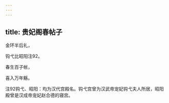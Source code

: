 ```yaml
---
---
---
```

title: 贵妃阁春帖子
---






金环半后礼，

钩弋比昭阳注92。

春生百子帐，

喜入万年觞。



注92钩弋、昭阳：均为汉代宫殿名。钩弋宫曾为汉武帝宠妃钩弋夫人所居，昭阳殿曾是汉成帝宠妃赵合德的寝宫。